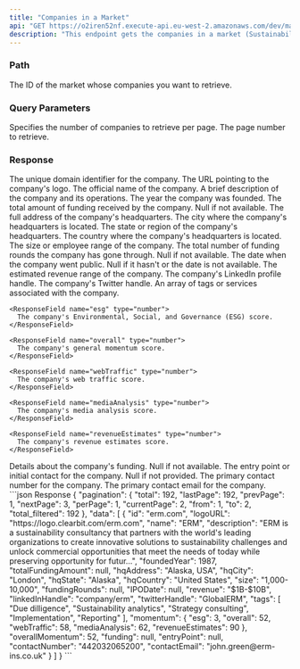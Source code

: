 ```yaml
---
title: "Companies in a Market"
api: "GET https://o2iren52nf.execute-api.eu-west-2.amazonaws.com/dev/markets/1/companies"
description: "This endpoint gets the companies in a market (Sustainability Consulting)."
---
```


### Path

<ParamField path="id" type="string">
  The ID of the market whose companies you want to retrieve.
</ParamField>

### Query Parameters

<ParamField query="perPage" type="string" default="20" initialValue="10">
  Specifies the number of companies to retrieve per page.
</ParamField>

<ParamField query="page" type="string" default="1" initialValue="1">
  The page number to retrieve.
</ParamField>

### Response

<ResponseField name="id" type="string">
  The unique domain identifier for the company.
</ResponseField>

<ResponseField name="logoURL" type="string">
  The URL pointing to the company's logo.
</ResponseField>

<ResponseField name="name" type="string">
  The official name of the company.
</ResponseField>

<ResponseField name="description" type="string">
  A brief description of the company and its operations.
</ResponseField>

<ResponseField name="foundedYear" type="number">
  The year the company was founded.
</ResponseField>

<ResponseField name="totalFundingAmount" type="number|null">
  The total amount of funding received by the company. Null if not available.
</ResponseField>

<ResponseField name="hqAddress" type="string">
  The full address of the company's headquarters.
</ResponseField>

<ResponseField name="hqCity" type="string">
  The city where the company's headquarters is located.
</ResponseField>

<ResponseField name="hqState" type="string">
  The state or region of the company's headquarters.
</ResponseField>

<ResponseField name="hqCountry" type="string">
  The country where the company's headquarters is located.
</ResponseField>

<ResponseField name="size" type="string">
  The size or employee range of the company.
</ResponseField>

<ResponseField name="fundingRounds" type="number|null">
  The total number of funding rounds the company has gone through. Null if not available.
</ResponseField>

<ResponseField name="IPODate" type="date|null">
  The date when the company went public. Null if it hasn't or the date is not available.
</ResponseField>

<ResponseField name="revenue" type="string">
  The estimated revenue range of the company.
</ResponseField>

<ResponseField name="linkedInHandle" type="string">
  The company's LinkedIn profile handle.
</ResponseField>

<ResponseField name="twitterHandle" type="string">
  The company's Twitter handle.
</ResponseField>

<ResponseField name="tags" type="array">
  An array of tags or services associated with the company.
</ResponseField>

<ResponseField name="momentum" type="object">

  <Expandable title="momentum">

    <ResponseField name="esg" type="number">
      The company's Environmental, Social, and Governance (ESG) score.
    </ResponseField>

    <ResponseField name="overall" type="number">
      The company's general momentum score.
    </ResponseField>

    <ResponseField name="webTraffic" type="number">
      The company's web traffic score.
    </ResponseField>

    <ResponseField name="mediaAnalysis" type="number">
      The company's media analysis score.
    </ResponseField>

    <ResponseField name="revenueEstimates" type="number">
      The company's revenue estimates score.
    </ResponseField>

  </Expandable>

</ResponseField>

<ResponseField name="funding" type="object|null">
  Details about the company's funding. Null if not available.
</ResponseField>

<ResponseField name="entryPoint" type="string|null">
  The entry point or initial contact for the company. Null if not provided.
</ResponseField>

<ResponseField name="contactNumber" type="string">
  The primary contact number for the company.
</ResponseField>

<ResponseField name="contactEmail" type="string">
  The primary contact email for the company.
</ResponseField>


<ResponseExample>
  ```json Response
  {
    "pagination": {
      "total": 192,
      "lastPage": 192,
      "prevPage": 1,
      "nextPage": 3,
      "perPage": 1,
      "currentPage": 2,
      "from": 1,
      "to": 2,
      "total_filtered": 192
    },
    "data": [
      {
        "id": "erm.com",
        "logoURL": "https://logo.clearbit.com/erm.com",
        "name": "ERM",
        "description": "ERM is a sustainability consultancy that partners with the world's leading organizations to create innovative solutions to sustainability challenges and unlock commercial opportunities that meet the needs of today while preserving opportunity for futur...",
        "foundedYear": 1987,
        "totalFundingAmount": null,
        "hqAddress": "Alaska, USA",
        "hqCity": "London",
        "hqState": "Alaska",
        "hqCountry": "United States",
        "size": "1,000-10,000",
        "fundingRounds": null,
        "IPODate": null,
        "revenue": "$1B-$10B",
        "linkedInHandle": "company/erm",
        "twitterHandle": "GlobalERM",
        "tags": [
          "Due dilligence",
          "Sustainability analytics",
          "Strategy consulting",
          "Implementation",
          "Reporting"
        ],
        "momentum": {
          "esg": 3,
          "overall": 52,
          "webTraffic": 58,
          "mediaAnalysis": 62,
          "revenueEstimates": 90
        },
        "overallMomentum": 52,
        "funding": null,
        "entryPoint": null,
        "contactNumber": "442032065200",
        "contactEmail": "john.green@erm-ins.co.uk"
      }
    ]
  }
  ```
</ResponseExample>

